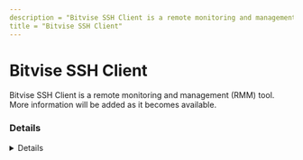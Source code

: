 ---
description = "Bitvise SSH Client is a remote monitoring and management (RMM) tool. More information will be added as it becomes available."
title = "Bitvise SSH Client"
---



# Bitvise SSH Client

Bitvise SSH Client is a remote monitoring and management (RMM) tool. More information will be added as it becomes available.

### Details
<Details author={""}
         category={""}
         created={""}
         website={""}
         lastModified={""}
         privileges={""}
         free={ false }
         verification={ false }
/>

#### Installation Paths
<Card code={ ["C:\\Program Files (x86)\\Bitvise SSH Client\\*", "*\\Bitvise SSH Client\\*", "*\\BvSshClient-Inst.exe"] }/>





### Forensic Artifacts








### Detections
- Detects potential processes activity of Bitvise SSH Client RMM tool
  - [Sigma Rule](https://github.com/magicsword-io/LOLRMM/blob/main/detections/sigma/bitvise_ssh_client_processes_sigma.yml)


